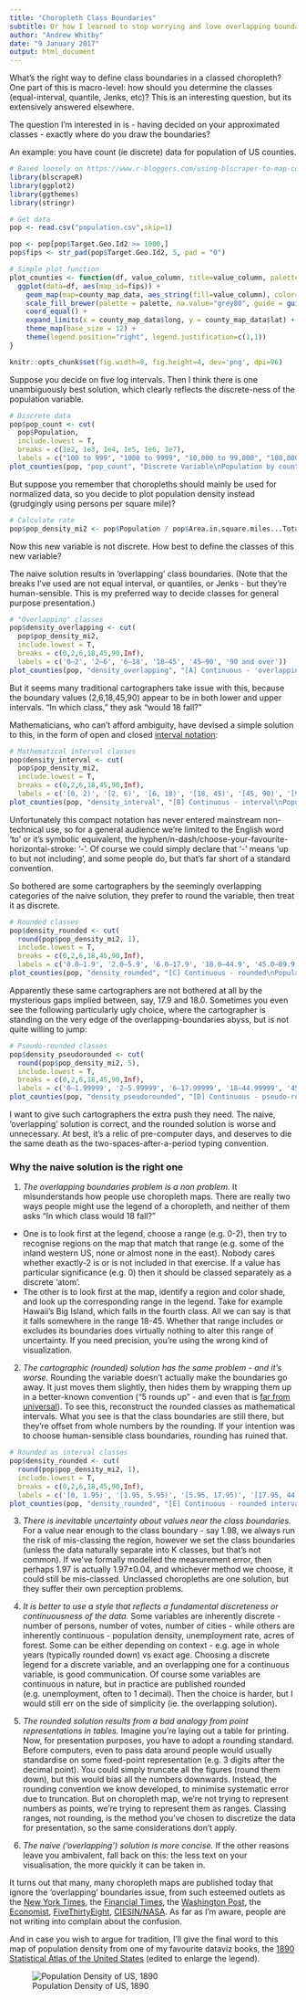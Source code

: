 ```yaml
---
title: "Choropleth Class Boundaries"
subtitle: Or how I learned to stop worrying and love overlapping boundaries
author: "Andrew Whitby"
date: "9 January 2017"
output: html_document
---
```


What's the right way to define class boundaries in a classed choropleth? One part of this is macro-level: how should you determine the classes (equal-interval, quantile, Jenks, etc)? This is an interesting question, but its extensively answered elsewhere.

The question I'm interested in is - having decided on your approximated classes - exactly where do you draw the boundaries?

An example: you have count (ie discrete) data for population of US counties.

```r
# Based loosely on https://www.r-bloggers.com/using-blscraper-to-map-county-unemployment-data/
library(blscrapeR)
library(ggplot2)
library(ggthemes)
library(stringr)
```
```r
# Get data
pop <- read.csv("population.csv",skip=1)
```
```r
pop <- pop[pop$Target.Geo.Id2 >= 1000,]
pop$fips <- str_pad(pop$Target.Geo.Id2, 5, pad = "0")

# Simple plot function
plot_counties <- function(df, value_column, title=value_column, palette="YlOrBr") {
  ggplot(data=df, aes(map_id=fips)) +
    geom_map(map=county_map_data, aes_string(fill=value_column), color="white", size=0.1) +
    scale_fill_brewer(palette = palette, na.value="grey80", guide = guide_legend(title = title)) +
    coord_equal() +
    expand_limits(x = county_map_data$long, y = county_map_data$lat) +
    theme_map(base_size = 12) + 
    theme(legend.position="right", legend.justification=c(1,1))
}

knitr::opts_chunk$set(fig.width=8, fig.height=4, dev='png', dpi=96)
```

Suppose you decide on five log intervals. Then I think there is one unambiguously best solution, which clearly reflects the discrete-ness of the population variable.

```r
# Discrete data
pop$pop_count <- cut(
  pop$Population,
  include.lowest = T,
  breaks = c(1e2, 1e3, 1e4, 1e5, 1e6, 1e7),
  labels = c("100 to 999", "1000 to 9999", "10,000 to 99,000", "100,000 to 999,999", "1,000,000 to 9,999,999"))
plot_counties(pop, "pop_count", "Discrete Variable\nPopulation by county",  "Blues")
```

But suppose you remember that choropleths should mainly be used for normalized data, so you decide to plot population density instead (grudgingly using persons per square mile)?

```r
# Calculate rate
pop$pop_density_mi2 <- pop$Population / pop$Area.in.square.miles...Total.area
```

Now this new variable is not discrete. How best to define the classes of this new variable?

The naive solution results in 'overlapping' class boundaries. (Note that the breaks I've used are not equal interval, or quantiles, or Jenks - but they're human-sensible. This is my preferred way to decide classes for general purpose presentation.)

```r
# "Overlapping" classes
pop$density_overlapping <- cut(
  pop$pop_density_mi2,
  include.lowest = T,
  breaks = c(0,2,6,18,45,90,Inf),
  labels = c('0–2', '2–6', '6–18', '18–45', '45–90', '90 and over'))
plot_counties(pop, "density_overlapping", "[A] Continuous - 'overlapping'\nPopulation density (per sq km)\n")
```

But it seems many traditional cartographers take issue with this, because the boundary values (2,6,18,45,90) appear to be in both lower and upper intervals. "In which class," they ask "would 18 fall?"

Mathematicians, who can't afford ambiguity, have devised a simple solution to this, in the form of open and closed [interval notation](https://en.wikipedia.org/wiki/Interval_(mathematics)#Notations_for_intervals):

```r
# Mathematical interval classes
pop$density_interval <- cut(
  pop$pop_density_mi2,
  include.lowest = T,
  breaks = c(0,2,6,18,45,90,Inf),
  labels = c('[0, 2)', '[2, 6)', '[6, 18)', '[18, 45)', '[45, 90)', '[90, ∞)'))
plot_counties(pop, "density_interval", "[B] Continuous - interval\nPopulation density (per sq km)")
```

Unfortunately this compact notation has never entered mainstream non-technical use, so for a general audience we're limited to the English word 'to' or it's symbolic equivalent, the hyphen/n-dash/choose-your-favourite-horizontal-stroke: '-'. Of course we could simply declare that '-' means 'up to but not including', and some people do, but that's far short of a standard convention.

So bothered are some cartographers by the seemingly overlapping categories of the naive solution, they prefer to round the variable, then treat it as discrete.

```r
# Rounded classes
pop$density_rounded <- cut(
  round(pop$pop_density_mi2, 1),
  include.lowest = T,
  breaks = c(0,2,6,18,45,90,Inf),
  labels = c('0.0–1.9', '2.0–5.9', '6.0–17.9', '18.0–44.9', '45.0–89.9', '90.0 and over'))
plot_counties(pop, "density_rounded", "[C] Continuous - rounded\nPopulation density (per sq km)")
```

Apparently these same cartographers are not bothered at all by the mysterious gaps implied between, say, 17.9 and 18.0. Sometimes you even see the following particularly ugly choice, where the cartographer is standing on the very edge of the overlapping-boundaries abyss, but is not quite willing to jump: 

```r
# Pseudo-rounded classes
pop$density_pseudorounded <- cut(
  round(pop$pop_density_mi2, 5),
  include.lowest = T,
  breaks = c(0,2,6,18,45,90,Inf),
  labels = c('0–1.99999', '2–5.99999', '6–17.99999', '18–44.99999', '45–89.99999', '90 and over'))
plot_counties(pop, "density_pseudorounded", "[D] Continuous - pseudo-rounded\nPopulation density (per sq km)")
```

I want to give such cartographers the extra push they need. The naive, 'overlapping' solution is correct, and the rounded solution is worse and unnecessary. At best, it's a relic of pre-computer days, and deserves to die the same death as the two-spaces-after-a-period typing convention.

### Why the naive solution is the right one

1. *The overlapping boundaries problem is a non problem.* It misunderstands how people use choropleth maps. There are really two ways people might use the legend of a choropleth, and neither of them asks "In which class would 18 fall?"
 - One is to look first at the legend, choose a range (e.g. 0-2), then try to recognise regions on the map that match that range (e.g. some of the inland western US, none or almost none in the east). Nobody cares whether exactly-2 is or is not included in that exercise. If a value has particular significance (e.g. 0) then it should be classed separately as a discrete 'atom'.
 - The other is to look first at the map, identify a region and color shade, and look up the corresponding range in the legend. Take for example Hawaii's Big Island, which falls in the fourth class. All we can say is that it falls somewhere in the range 18-45. Whether that range includes or excludes its boundaries does virtually nothing to alter this range of uncertainty. If you need precision, you're using the wrong kind of visualization.
 
 2. *The cartographic (rounded) solution has the same problem - and it's worse.* Rounding the variable doesn't actually make the boundaries go away. It just moves them slightly, then hides them by wrapping them up in a better-known convention ("5 rounds up" - and even that is [far from universal](https://en.wikipedia.org/wiki/Rounding#Tie-breaking)). To see this, reconstruct the rounded classes as mathematical intervals. What you see is that the class boundaries are still there, but they're offset from whole numbers by the rounding. If your intention was to choose human-sensible class boundaries, rounding has ruined that.

```r
# Rounded as interval classes
pop$density_rounded <- cut(
  round(pop$pop_density_mi2, 1),
  include.lowest = T,
  breaks = c(0,2,6,18,45,90,Inf),
  labels = c('[0, 1.95)', '[1.95, 5.95)', '[5.95, 17.95)', '[17.95, 44.95)', '[44.95, 89.95)', '[89.95, ∞)'))
plot_counties(pop, "density_rounded", "[E] Continuous - rounded interval\nPopulation density (per sq km)")
```

3. *There is inevitable uncertainty about values near the class boundaries.* For a value near enough to the class boundary - say 1.98, we always run the risk of mis-classing the region, however we set the class boundaries (unless the data naturally separate into K classes, but that's not common). If we've formally modelled the measurement error, then perhaps 1.97 is actually 1.97±0.04, and whichever method we choose, it could still be mis-classed. Unclassed choropleths are one solution, but they suffer their own perception problems.

4. *It is better to use a style that reflects a fundamental discreteness or continuousness of the data.* Some variables are inherently discrete - number of persons, number of votes, number of cities - while others are inherently continuous - population density, unemployment rate, acres of forest. Some can be either depending on context - e.g. age in whole years (typically rounded down) vs exact age. Choosing a discrete legend for a discrete variable, and an overlapping one for a continuous variable, is good communication. Of course some variables are continuous in nature, but in practice are published rounded (e.g. unemployment, often to 1 decimal). Then the choice is harder, but I would still err on the side of simplicity (ie. the overlapping solution).

5. *The rounded solution results from a bad analogy from point representations in tables.* Imagine you're laying out a table for printing. Now, for presentation purposes, you have to adopt a rounding standard. Before computers, even to pass data around people would usually standardise on some fixed-point representation (e.g. 3 digits after the decimal point). You could simply truncate all the figures (round them down), but this would bias all the numbers downwards. Instead, the rounding convention we know developed, to minimise systematic error due to truncation. But on choropleth map, we're not trying to represent numbers as points, we're trying to represent them as ranges. Classing ranges, not rounding, is the method you've chosen to discretize the data for presentation, so the same considerations don't apply.

6. *The naive ('overlapping') solution is more concise.* If the other reasons leave you ambivalent, fall back on this: the less text on your visualisation, the more quickly it can be taken in.

It turns out that many, many choropleth maps are published today that ignore the 'overlapping' boundaries issue, from such esteemed outlets as the [New York Times](https://static01.nyt.com/newsgraphics/2016/11/01/election-map-forms/738e8fe0f4e6d89ec6cb63555d3deb92e772f916/top.png), the [Financial Times](https://www.ft.com/content/70adb9ca-0103-3ea9-887f-1cdf4b08bc80), the [Washington Post](https://www.washingtonpost.com/news/wonk/wp/2016/12/24/where-the-heaviest-drinking-americans-live/), the [Economist](http://www.economist.com/sites/default/files/201030ASM923.gif), [FiveThirtyEight](https://fivethirtyeight.com/features/how-americans-die-may-depend-on-where-they-live/), [CIESIN/NASA](http://sedac.ciesin.columbia.edu/downloads/maps/gpw-v4/gpw-v4-population-density-adjusted-to-2015-unwpp-country-totals/gpw-v4-un-adjusted-population-density-global-2015.png). As far as I'm aware, people are not writing into complain about the confusion.

And in case you wish to argue for tradition, I'll give the final word to this map of population density from one of my favourite dataviz books, the [1890 Statistical Atlas of the United States](https://www.loc.gov/resource/g3701gm.gct00010/?sp=18) (edited to enlarge the legend).

![Population Density of US, 1890](ca000018.jpg)